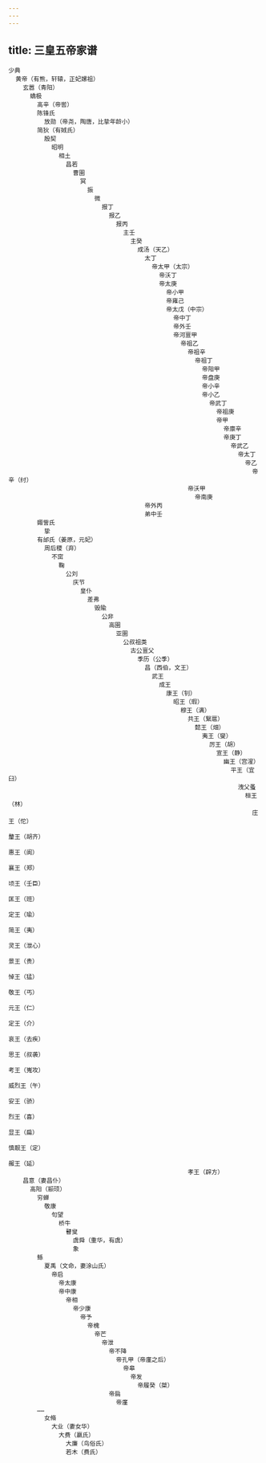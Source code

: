 ```yaml
---
---
---
```

title: 三皇五帝家谱
---

```
少典
  黄帝（有熊，轩辕，正妃嫘祖）
    玄嚣（青阳）
      蟜极
        高辛（帝喾）
        陈锋氏
          放勋（帝尧，陶唐，比挚年龄小）
        简狄（有娀氏）
          殷契
            昭明
              相土
                昌若
                  曹圉
                    冥
                      振
                        微
                          报丁
                            报乙
                              报丙
                                主壬
                                  主癸
                                    成汤（天乙）
                                      太丁
                                        帝太甲（太宗）
                                          帝沃丁
                                          帝太庚
                                            帝小甲
                                            帝雍己
                                            帝太戊（中宗）
                                              帝中丁
                                              帝外壬
                                              帝河亶甲
                                                帝祖乙
                                                  帝祖辛
                                                    帝祖丁
                                                      帝阳甲
                                                      帝盘庚
                                                      帝小辛
                                                      帝小乙
                                                        帝武丁
                                                          帝祖庚
                                                          帝甲
                                                            帝廪辛
                                                            帝庚丁
                                                              帝武乙
                                                                帝太丁
                                                                  帝乙
                                                                    帝辛（纣）
                                                  帝沃甲
                                                    帝南庚
                                      帝外丙
                                      弟中壬
        娵訾氏
          挚
        有邰氏（姜原，元妃）
          周后稷（弃）
            不窋
              鞠
                公刘
                  庆节
                    皇仆
                      差弗
                        毁隃
                          公非
                            高圉
                              亚圉
                                公叔祖类
                                  古公亶父
                                    季历（公季）
                                      昌（西伯，文王）
                                        武王
                                          成王
                                            康王（钊）
                                              昭王（瑕）
                                                穆王（满）
                                                  共王（繄扈）
                                                    懿王（畑）
                                                      夷王（燮）
                                                        厉王（胡）
                                                          宣王（静）
                                                            幽王（宫湦）
                                                              平王（宜臼）
                                                                洩父蚤
                                                                  桓王（林）
                                                                    庄王（佗）
                                                                      釐王（胡齐）
                                                                        惠王（阆）
                                                                          襄王（郑）
                                                                            顷王（壬臣）
                                                                              匡王（班）
                                                                              定王（瑜）
                                                                                简王（夷）
                                                                                  灵王（泄心）
                                                                                    景王（贵）
                                                                                      悼王（猛）
                                                                                      敬王（丐）
                                                                                        元王（仁）
                                                                                          定王（介）
                                                                                            哀王（去疾）
                                                                                            思王（叔袭）
                                                                                            考王（嵬攻）
                                                                                              威烈王（午）
                                                                                                安王（骄）
                                                                                                  烈王（喜）
                                                                                                  显王（扁）
                                                                                                    慎靓王（定）
                                                                                                      赧王（延）
                                                  孝王（辟方）
    昌意（妻昌仆）
      高阳（颛顼）
        穷蝉
          敬康
            句望
              桥牛
                瞽叟
                  虞舜（重华，有虞）
                  象
        鲧
          夏禹（文命，妻涂山氏）
            帝启
              帝太康
              帝中康
                帝相
                  帝少康
                    帝予
                      帝槐
                        帝芒
                          帝泄
                            帝不降
                              帝孔甲（帝廑之后）
                                帝皋
                                  帝发
                                    帝履癸（桀）
                            帝扃
                              帝廑
        ……
          女脩
            大业（妻女华）
              大费（嬴氏）
                大廉（鸟俗氏）
                若木（费氏）

```